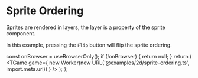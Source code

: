 # Sprite Ordering

Sprites are rendered in layers, the layer is a property of the sprite component.

In this example, pressing the `Flip` button will flip the sprite ordering.


  const onBrowser = useBrowserOnly();
  if (!onBrowser) {
    return null;
  }
  return (
    <TGame
      game={
        new Worker(new URL('@examples/2d/sprite-ordering.ts', import.meta.url))
      }
    />
  );
};

<Game />
